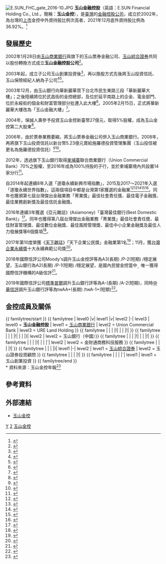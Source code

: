 {{Infobox Company
| name = 玉山金融控股股份有限公司
| company_name_en = E.SUN Financial Holding Co., Ltd.
| company_logo = [[File:E.SUN_Financial_Holding.svg|250px]]
| image = E.SUN FHC 2016-10-6.jpg
| image_size = 250px
| image_caption = 玉山金融大樓
| company_type = [[金融控股公司|金融控股公司]]、[[上市公司|上市公司]]
| traded_as = {{twse|2884}}<br>（2002年1月28日上市）
| local_code_name = TW
| trading_name = 玉山金控、玉山金
| slogan = 心清如玉，義重如山
| ISIN = TW0002884004
| foundation = 2002年1月28日（{{age in years and days|2002|1|28|age=no}}）
| location = {{TWN}}<br>[[臺北市|臺北市]][[松山區_(臺灣)|松山區]][[民生東路|民生東路]]三段115號1樓及117號14樓<br>（玉山金融大樓）
| key_people = 董事長：[[黃永仁|黃永仁]]<br /> 總經理：陳美滿
| assets = {{increase}}[[新臺幣|新臺幣]]3兆2,309億元<br />（2021年）
| capital = [[新臺幣|新臺幣]]1,335.46億元<br />（2022年3月）
| revenue = {{increase}}[[新臺幣|新臺幣]]578.97億元（2021年）
| operating_income = {{increase}}[[新臺幣|新臺幣]]239.59億元（2021年）
| net_income = {{increase}}[[新臺幣|新臺幣]]205.86億元（2021年）
| earnings_per_share = {{increase}}1.54（2021年）
| major_shareholder = 榮淵投資 (4.41%)<br />玉山信託財產專戶 (3.58%)<br />匯豐台摩根士 (2.47%)<br />大通託管股票指數專戶 (1.39%)<br />渣打託管專戶 (1.36%)
| subsid = [[玉山商業銀行|玉山商業銀行]]<br>[[玉山綜合證券|玉山綜合證券]]<Br>玉山創業投資
| homepage = [http://www.esunfhc.com 玉山金控]
| footnotes = 
| local_code = 70796305
}}

[[File:E.SUN_FHC_gate_2016-10.JPG|thumb]]
'''玉山金融控股'''（英語：E.SUN Financial Holding Co., Ltd.，簡稱：'''玉山金控'''），是[[臺灣|臺灣]]的[[金融控股公司|金融控股公司]]，成立於2002年，為台灣的[[上市公司|上市]]金控中外資持股比例次高者，2021年12月底外資持股比例為36.92%。<ref>{{Cite web|title=外資及陸資投資持股統計 TWSE臺灣證券交易所|url=http://www.twse.com.tw/zh/page/trading/fund/MI_QFIIS.html|accessdate=|author=|date=|format=|work=www.twse.com.tw|publisher=|language=|archive-date=2019-05-06|archive-url=https://web.archive.org/web/20190506064726/http://www.twse.com.tw/zh/page/trading/fund/MI_QFIIS.html|dead-url=no}}</ref>

==發展歷史==

2002年1月28日由[[玉山商業銀行|玉山商業銀行]]與旗下的玉山票券金融公司、[[玉山綜合證券|玉山綜合證券]]共同以股份轉換方式成立'''玉山金融控股公司'''<ref>{{cite news| author=謝鎰年| title=玉山金融控股 陣容堅強| accessdate=2013-02-05| newspaper=經濟日報| date=2001-12-11}}</ref>。

2003年起，成立子公司玉山創業投資後<ref>{{cite news| author=宋繐瑢| title=玉山金控成立創投| accessdate=2013-02-06| newspaper=經濟日報| date=2002-10-02}}</ref>，再以換股方式先後將玉山投資信託、玉山保險經紀人納為子公司<ref>{{cite news| author=夏淑賢| title=玉山保代 納入玉山金控| accessdate=2013-02-06| newspaper=經濟日報| date=2003-07-28}}</ref><ref>{{cite news| author=夏淑賢| title=玉山金通過換股合併玉山投信| accessdate=2013-02-06| newspaper=經濟日報| date=2003-03-14}}</ref>。

2003年12月，由玉山銀行向華新麗華買下台北市民生東路三段「華新麗華大樓」；之後陸續將位於武昌街的金控總部，及位於延平南路上的企金、電金部門、位於永綏街的個金和財富管理部分批遷入此大樓<ref>{{cite news| author=陳雅潔、陳慜蔚| url=http://www.appledaily.com.tw/appledaily/article/finance/20031213/565266/| title=玉山銀42.8億買下華新大樓| newspaper=蘋果日報| date=2003-12-13| accessdate=2016-10-06| archive-date=2016-10-09| archive-url=https://web.archive.org/web/20161009110613/http://www.appledaily.com.tw/appledaily/article/finance/20031213/565266/| dead-url=no}}</ref>。2005年2月15日，正式將華新麗華大樓改為「玉山金融大樓」<ref>{{Cite web |url=https://www.esunbank.com.tw/bank/about/news-center?previewItemID=%7B368453DE-EEA0-4409-9BB6-A79E36361DEB%7D&filter=%7B7EF02120-79A0-4903-9F34-2C7E5D5E8055%7D&range=2005&previewType=news |title=玉山金控邁向新里程 |accessdate=2018-12-02 |archive-date=2018-12-02 |archive-url=https://web.archive.org/web/20181202155052/https://www.esunbank.com.tw/bank/about/news-center?previewItemID=%7B368453DE-EEA0-4409-9BB6-A79E36361DEB%7D&filter=%7B7EF02120-79A0-4903-9F34-2C7E5D5E8055%7D&range=2005&previewType=news |dead-url=no }}</ref>。

2004年，保誠人壽參予投資玉山金控新臺幣27億元，取得5%股權，成為玉山金控第二大股東<ref>{{cite news| author=邱金蘭| author2=宋繐瑢| title=第二樁外資與國內金融機構結盟案 投資額 27億元 有助金控邁向國際化| accessdate=2013-02-06| newspaper=經濟日報| date=2004-01-31}}</ref>。

2006年，由於票券業務萎縮，將玉山票券金融公司併入玉山商業銀行。2008年，再將旗下玉山投資信託以新台幣5.23億元賣給施羅德投資管理集團（玉山投信被更名為施羅德投資信託）<ref>{{cite news| author=朱婉寧| title=持股100% 總價5.23億　施羅德併購玉山投信| accessdate=2013-02-06| newspaper=聯合報| date=2008-07-18}}</ref><ref>{{cite news| author=張瀞文| title=玉山投信更名施羅德| newspaper=經濟日報| date=2008-10-01}}</ref>。

2012年，透過旗下玉山銀行取得[[柬埔寨|柬埔寨]]聯合商業銀行（Union Commercial Bank）70%之股權，至2016年成為100%持股的子行，並於柬埔寨境內共設置14家分行<ref>{{cite news| author=王孟倫| url=http://news.ltn.com.tw/news/business/breakingnews/1746100| title=玉山銀董事會通過 取得柬埔寨UCB子行100％股權| accessdate=2016-06-29| newspaper=自由時報| date=2016-06-29| archive-date=2016-06-30| archive-url=https://web.archive.org/web/20160630171419/http://news.ltn.com.tw/news/business/breakingnews/1746100| dead-url=no}}</ref>。

自2014年起連續8年入選「道瓊永續新興市場指數」，2015及2017～2021年入選「道瓊永續世界指數」，這兩個項目中都是台灣第1家獲選的金融業<ref name=":0">{{cite news| author=黃琮淵| title=台灣之光！ 玉山金入選道瓊永續世界指數| url=http://www.chinatimes.com/realtimenews/20150914004006-260410| newspaper=中時電子報| date=2015-09-14| accessdate=2015-09-15| archive-date=2015-09-17| archive-url=https://web.archive.org/web/20150917031411/http://www.chinatimes.com/realtimenews/20150914004006-260410| dead-url=no}}</ref><ref>{{Cite web|url=http://www.bcsd.org.tw/news/1502|title=2017年道瓊永續指數(DJSI)台灣入選名單|accessdate=|author=|date=2017-09-11|publisher=中華民國企業永續發展協會|archive-date=2019-01-19|archive-url=https://web.archive.org/web/20190119174415/http://www.bcsd.org.tw/news/1502|dead-url=no}}</ref><ref name=":1">{{Cite web|url=https://udn.com/news/story/7251/3366897|title=創紀錄！ 玉山金三度入選道瓊永續世界指數成分股|accessdate=|author=葉憶如|date=2018-09-14|publisher=經濟日報|archive-date=2019-01-19|archive-url=https://web.archive.org/web/20190119121557/https://udn.com/news/story/7251/3366897|dead-url=no}}</ref><ref>{{Cite web|url=http://www.bcsd.org.tw/news/1266|title=2014年道瓊永續指數(DJSI)台灣入選名單分析及概要說明|accessdate=|author=|date=2014-09-12|publisher=中華民國企業永續發展協會|archive-date=2019-01-19|archive-url=https://web.archive.org/web/20190119174358/http://www.bcsd.org.tw/news/1266|dead-url=no}}</ref><ref>{{Cite news|url=https://money.udn.com/money/story/5613/4051045|title=道瓊永續指數 玉山金入雙榜|author=經濟日報|date=2019-09-17|work=|publisher=|accessdate=2019-09-17|language=|format=|archive-date=2020-01-30|archive-url=https://web.archive.org/web/20200130084100/https://money.udn.com/money/story/5613/4051045|dead-url=no}}</ref>。同年也獲頒第七屆台灣傑出金融業務「菁業獎」最佳社會責任獎、最佳電子金融獎、最佳業務創新獎及最佳信託金融獎。

2016年連續3年獲選《亞元雜誌》(Asiamoney)「臺灣最佳銀行(Best Domestic Bank)」<ref>{{Cite news|url=https://www.chinatimes.com/newspapers/20160923000341-260210|title=玉山 連續3年獲台灣最佳銀行|author=王克庭|date=2016-09-23|work=工商時報|accessdate=|archive-date=2019-01-19|archive-url=https://web.archive.org/web/20190119120858/https://www.chinatimes.com/newspapers/20160923000341-260210|dead-url=no}}</ref>。同年也獲得第八屆台灣傑出金融業務「菁業獎」最佳社會責任奬、最佳財富管理獎、最佳數位金融獎、最佳風險管理獎、最佳中小企業金融獎及最佳人力發展獎等6個獎項<ref>{{Cite news|url=https://www.chinatimes.com/newspapers/20161214000128-260210|title=第8屆菁業獎－最大贏家 玉山金橫掃6項大獎殊榮|author=黃惠聆|date=2016-12-14|work=工商時報|accessdate=|archive-date=2019-01-19|archive-url=https://web.archive.org/web/20190119120828/https://www.chinatimes.com/newspapers/20161214000128-260210|dead-url=no}}</ref>。

2017年第10度榮獲《[[天下雜誌|天下雜誌]]》「天下企業公民獎」金融業第1名<ref>{{Cite journal|title=2017「天下CSR企業公民獎」結果出爐，台灣企業今年表現如何？|author=熊毅晰、伍芬婕、蘇碧婷|url=https://www.cw.com.tw/article/article.action?id=5084431|journal=天下雜誌|issue=629|doi=|others=|year=|volume=|page=|pmid=|access-date=2019-01-17|archive-date=2019-01-19|archive-url=https://web.archive.org/web/20190119174241/https://www.cw.com.tw/article/article.action?id=5084431|dead-url=no}}</ref>；11月，獲[[台灣企業永續獎|台灣企業永續獎]]十大永續典範公司獎<ref>{{Cite news| url=http://www.chinatimes.com/newspapers/20171124000181-260210| title=2017台灣企業永續獎－玉山金控 金融業第1名| author=陳欣文| newspaper=工商時報| date=2017-11-24| accessdate=2017-11-25| archive-date=2017-12-01| archive-url=https://web.archive.org/web/20171201033238/http://www.chinatimes.com/newspapers/20171124000181-260210| dead-url=no}}</ref>。

2018年國際信評公司Moody's調升玉山金控評等為A3(長期) /P-2(短期) /穩定展望，玉山銀行為A2(長期) /P-1(短期) /穩定展望，是國內民營金控當中<sub>，</sub>唯一獲得國際信評機構的A級信評<ref>{{Cite news|url=https://udn.com/news/story/7251/3480680|title=玉山金控、玉山銀行 獲穆迪調升國際信用評等|author=楊筱筠|date=2018-11-14|work=經濟日報|accessdate=|archive-date=2019-01-19|archive-url=https://web.archive.org/web/20190119122321/https://udn.com/news/story/7251/3480680|dead-url=no}}</ref>。

2019年國際信評公司[[標準普爾|標準普爾]]調升玉山銀行評等為A-(長期) /A-2(短期)，同時[[中華信評|中華信評]]調升玉山銀行評等為twAA+(長期) /twA-1+(短期)<ref>{{Cite news|url=https://money.udn.com/money/story/5613/3890659|title=玉山銀信評 標普升至A級|author=楊筱筠|date=2019-06-24|work=經濟日報|publisher=經濟日報 (臺灣)|accessdate=|language=|format=|archive-date=2019-07-17|archive-url=https://web.archive.org/web/20190717062355/https://money.udn.com/money/story/5613/3890659|dead-url=no}}</ref>。

== 金控成員及關係 ==
{{ familytree/start }}
{{ familytree | level0 |v| level1 |v| level2 |-| level3 | level0 = '''玉山金融控股''' | level1 = [[玉山商業銀行|玉山商業銀行]] | level2 = Union Commercial Bank | level3 = URE Land Holding }}
{{ familytree | | | |!| | | |!| }}
{{ familytree | | | |!| | | |)| level2 | level2 = 玉山銀行（中國）}}
{{ familytree | | | |!| | | |!| }}
{{ familytree | | | |!| | | |`| level2 | level2 = 金財通商務科技服務 }}
{{ familytree | | | |!| }}
{{ familytree | | | |)| level1 |-| level2 | level1 = [[玉山綜合證券|玉山綜合證券]] | level2 = 玉山證券投資顧問 }}
{{ familytree | | | |!| }}
{{ familytree | | | |`| level1 | level1 = 玉山創業投資 }}
{{ familytree/end }}<br />
* 資料來源：玉山金控年報<ref>{{Cite web| url=https://www.esunfhc.com/zh-tw/investor-relations/company-overview/annual-reports| title=玉山金控 - 公司年報| 3=| accessdate=2019-01-18| archive-date=2019-01-19| archive-url=https://web.archive.org/web/20190119121019/https://www.esunfhc.com/zh-tw/investor-relations/company-overview/annual-reports| dead-url=no}}</ref>

== 參考資料 ==
{{Reflist|2}}

== 外部連結 ==
{{Commonscat|E.SUN Financial Holding}}

* [http://www.esunfhc.com.tw/ 玉山金控] {{Wayback|url=http://www.esunfhc.com.tw/ |date=20120904043020 }}

{{台灣的金融控股公司}}

{{HK Bank}}

{{臺灣50指數成分股票}}
[[Category:臺灣金融控股公司|Y]]
[[Category:臺灣證券交易所上市公司|2]]
[[Category:玉山金控|]]